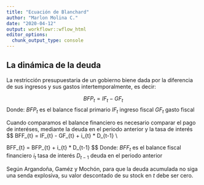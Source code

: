 ---
title: "Ecuación de Blanchard"
author: "Marlon Molina C."
date: "2020-04-12"
output: workflowr::wflow_html
editor_options:
  chunk_output_type: console
---

## La dinámica de la deuda

La restricción presupuestaria de un gobierno biene dada por la diferencia de sus ingresos y sus gastos intertemporalmente, es decir:

$$
BFP_{t} = IF_{t} - GF_{t}
$$
Donde: $BFP_{t}$ es el balance fiscal primario
       $IF_{t}$ ingreso fiscal
       $GF_{t}$ gasto fiscal

Cuando comparamos el balance financiero es necesario comparar el pago de interéses, mediante la deuda en el periodo anterior y la tasa de interés
$$
BFF_{t} = IF_{t} - GF_{t} + i_{t} * D_{t-1} \\

BFF_{t} = BFP_{t} + i_{t} * D_{t-1}
$$
Donde: $BFF_{t}$ es el balance fiscal financiero
       $i_t$ tasa de interés
       $D_{t-1}$ deuda en el periodo anterior
       
Según Argandoña, Gaméz y Mochón, para que la deuda acumulada no siga una senda explosiva, su valor descontado de su stock en $t$ debe ser cero.
```{r}

```

